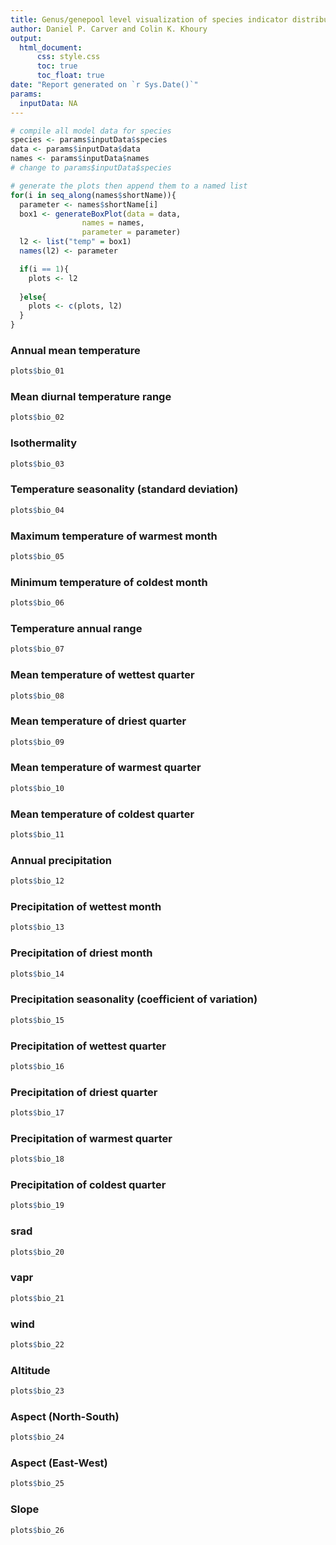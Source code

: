 ```yaml
---
title: Genus/genepool level visualization of species indicator distribution
author: Daniel P. Carver and Colin K. Khoury 
output:
  html_document:
      css: style.css
      toc: true
      toc_float: true
date: "Report generated on `r Sys.Date()`"
params:
  inputData: NA
---
```


```r
# compile all model data for species 
species <- params$inputData$species
data <- params$inputData$data
names <- params$inputData$names
# change to params$inputData$species

# generate the plots then append them to a named list
for(i in seq_along(names$shortName)){
  parameter <- names$shortName[i]
  box1 <- generateBoxPlot(data = data,
                names = names,
                parameter = parameter)
  l2 <- list("temp" = box1)
  names(l2) <- parameter

  if(i == 1){
    plots <- l2
    
  }else{
    plots <- c(plots, l2)
  }
}

```


### Annual mean temperature     
```r
plots$bio_01

```
### Mean diurnal temperature range   
```r
plots$bio_02

```
### Isothermality                                     
```r
plots$bio_03
```
### Temperature seasonality (standard deviation)        
```r
plots$bio_04
```
### Maximum temperature of warmest month                
```r
plots$bio_05
```
### Minimum temperature of coldest month                
```r
plots$bio_06
```
### Temperature annual range                            
```r
plots$bio_07
```
### Mean temperature of wettest quarter                 
```r
plots$bio_08
```
### Mean temperature of driest quarter
```r
plots$bio_09
```
### Mean temperature of warmest quarter                 
```r
plots$bio_10
```
### Mean temperature of coldest quarter                 
```r
plots$bio_11
```
### Annual precipitation                                
```r
plots$bio_12
```
### Precipitation of wettest month                      
```r
plots$bio_13
```
### Precipitation of driest month                      
```r
plots$bio_14
```
### Precipitation seasonality (coefficient of variation)
```r
plots$bio_15
```
### Precipitation of wettest quarter                   
```r
plots$bio_16
```
### Precipitation of driest quarter                    
```r
plots$bio_17
```
### Precipitation of warmest quarter                   
```r
plots$bio_18
```
### Precipitation of coldest quarter                   
```r
plots$bio_19
```
### srad                                               
```r
plots$bio_20
```
### vapr                                               
```r
plots$bio_21
```
### wind                                              
```r
plots$bio_22
```
### Altitude                                          
```r
plots$bio_23
```
### Aspect (North-South)                             
```r
plots$bio_24
```
### Aspect (East-West)                                  
```r
plots$bio_25
```
### Slope
```r
plots$bio_26
```